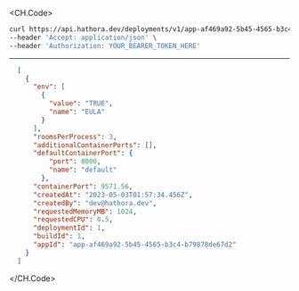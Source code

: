 
<CH.Code>
```bash Example Request
curl https://api.hathora.dev/deployments/v1/app-af469a92-5b45-4565-b3c4-b79878de67d2/list \
--header 'Accept: application/json' \
--header 'Authorization: YOUR_BEARER_TOKEN_HERE'
```
---

```json Example Response
  [
    {
      "env": [
        {
          "value": "TRUE",
          "name": "EULA"
        }
      ],
      "roomsPerProcess": 3,
      "additionalContainerPorts": [],
      "defaultContainerPort": {
          "port": 8000,
          "name": "default"
        },
      "containerPort": 9571.56,
      "createdAt": "2023-05-03T01:57:34.456Z",
      "createdBy": "dev@hathora.dev",
      "requestedMemoryMB": 1024,
      "requestedCPU": 0.5,
      "deploymentId": 1,
      "buildId": 1,
      "appId": "app-af469a92-5b45-4565-b3c4-b79878de67d2"
    }
  ]
```
</CH.Code>
